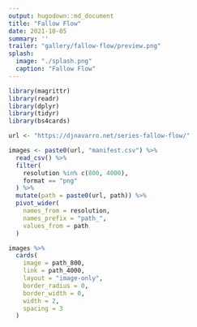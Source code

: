 ```yaml
---
output: hugodown::md_document
title: "Fallow Flow"
date: 2021-10-05
summary: ''
trailer: "gallery/fallow-flow/preview.png"
splash:
  image: "./splash.png"
  caption: "Fallow Flow"
---
```


```r
library(magrittr)
library(readr)
library(dplyr)
library(tidyr)
library(bs4cards)

url <- "https://djnavarro.net/series-fallow-flow/"

images <- paste0(url, "manifest.csv") %>% 
  read_csv() %>% 
  filter(
    resolution %in% c(800, 4000), 
    format == "png"
  ) %>% 
  mutate(path = paste0(url, path)) %>% 
  pivot_wider(
    names_from = resolution, 
    names_prefix = "path_", 
    values_from = path
  ) 
```

```r
images %>%
  cards(
    image = path_800,
    link = path_4000,
    layout = "image-only", 
    border_radius = 0,
    border_width = 0, 
    width = 2,
    spacing = 3
  )  
```

